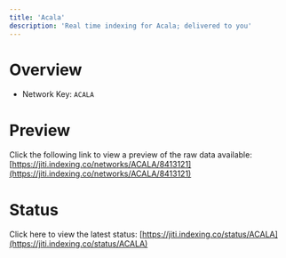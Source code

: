 ```yaml
---
title: 'Acala'
description: 'Real time indexing for Acala; delivered to you'
---
```


# Overview
- Network Key: `ACALA`

# Preview
Click the following link to view a preview of the raw data available: [https://jiti.indexing.co/networks/ACALA/8413121](https://jiti.indexing.co/networks/ACALA/8413121)

# Status
Click here to view the latest status: [https://jiti.indexing.co/status/ACALA](https://jiti.indexing.co/status/ACALA)
